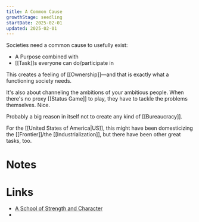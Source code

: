 ```yaml
---
title: A Common Cause
growthStage: seedling
startDate: 2025-02-01
updated: 2025-02-01
---
```


Societies need a common cause to usefully exist:

- A <Il to="">Purpose</Il> combined with
- [[Task]]s everyone can do/participate in

This creates a feeling of [[Ownership]]—and that is exactly what a functioning society needs.

It's also about channeling the ambitions of your ambitious people. When there's no proxy [[Status Game]] to play, they have to tackle the problems themselves. Nice.

Probably a big reason in itself not to create any kind of [[Bureaucracy]].

For the [[United States of America|US]], this might have been domesticizing the [[Frontier]]/the [[Industrialization]], but there have been other great tasks, too.

# Notes


# Links
- [A School of Strength and Character](https://www.palladiummag.com/2023/03/30/a-school-of-strength-and-character/?ref=approachwithalacrity.com)
-
